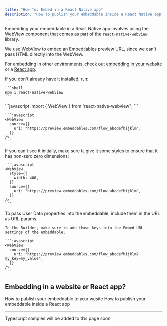 ```yaml
---
title: "How To: Embed in a React Native app"
description: "How to publish your embeddable inside a React Native app"
---
```


Embedding your embeddable in a React Native app involves using the WebView
component that comes as part of the `react-native-webview` library.

We use WebView to embed an Embeddables preview URL, since we can't pass HTML
directly into the WebView.

For embedding in other environments, check out [embedding in your website](publish-to-your-site) or a [React app](publish-in-react).

<Steps>
  <Step title="Install the react-native-webview library">
    If you don't already have it installed, run:

    ```shell
    npm i react-native-webview
    ```

  </Step>
  <Step title="Import WebView into your React file">
    ```javascript
    import { WebView } from "react-native-webview";
    ```
  </Step>
  <Step title="Insert a WebView">
    
    ```javascript
    <WebView
      source={{
        uri: "https://preview.embeddables.com/flow_abcdefhijklm",
      }}
    />
    ```
  </Step>
  <Step title="Optional: Give it dimensions">
    If you can't see it initially, make sure to give it some styles
    to ensure that it has non-zero zero dimensions:
    
    ```javascript
    <WebView
      style={{
        width: 400,
      }}
      source={{
        uri: "https://preview.embeddables.com/flow_abcdefhijklm",
      }}
    />
    ```
  </Step>
  <Step title="Optional: Pass properties into User Data">
    To pass User Data properties into the embeddable, include them in the URL as URL params.

    In the Builder, make sure to add those keys into the Embed URL settings of the embeddable.

    ```javascript
    <WebView
      source={{
        uri: "https://preview.embeddables.com/flow_abcdefhijklm?my_key=my_value",
      }}
    />
    ```

  </Step>
</Steps>

## Embedding in a website or React app?

<CardGroup cols={2}>
  <Card
    title="How To: Embed in your website"
    icon="globe"
    href="publish-in-react"
  >
    How to publish your embeddable to your wesite
  </Card>
  <Card
    title="How To: Embed in a React app"
    icon="react"
    href="publish-in-react"
  >
    How to publish your embeddable inside a React app
  </Card>
</CardGroup>

---

<Note>Typescript samples will be added to this page soon</Note>
